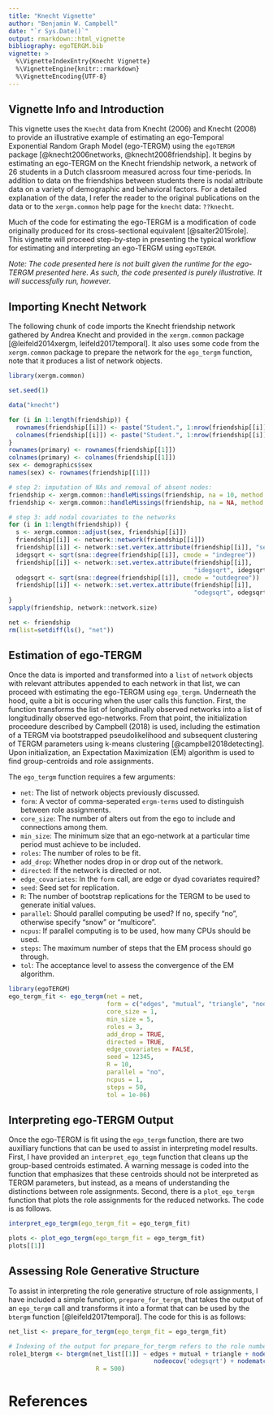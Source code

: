 ```yaml
---
title: "Knecht Vignette"
author: "Benjamin W. Campbell"
date: "`r Sys.Date()`"
output: rmarkdown::html_vignette
bibliography: egoTERGM.bib
vignette: >
  %\VignetteIndexEntry{Knecht Vignette}
  %\VignetteEngine{knitr::rmarkdown}
  %\VignetteEncoding{UTF-8}
---
```


## Vignette Info and Introduction
  This vignette uses the `Knecht` data from Knecht (2006) and Knecht (2008) to provide an illustrative example of estimating an ego-Temporal Exponential Random Graph Model (ego-TERGM) using the `egoTERGM` package [@knecht2006networks, @knecht2008friendship].  It begins by estimating an ego-TERGM on the Knecht friendship network, a network of 26 students in a Dutch classroom measured across four time-periods.  In addition to data on the friendships between students there is nodal attribute data on a variety of demographic and behavioral factors.  For a detailed explanation of the data, I refer the reader to the original publications on the data or to the `xergm.common` help page for the `knecht` data: `??knecht`.  

Much of the code for estimating the ego-TERGM is a modification of code originally produced for its cross-sectional equivalent [@salter2015role]. This vignette will proceed step-by-step in presenting the typical workflow for estimating and interpreting an ego-TERGM using `egoTERGM`.  

*Note: The code presented here is not built given the runtime for the ego-TERGM presented here.  As such, the code presented is purely illustrative.  It will successfully run, however.* 
  
## Importing Knecht Network
  
  The following chunk of code imports the Knecht friendship network gathered by Andrea Knecht and provided in the `xergm.common` package [@leifeld2014xergm, leifeld2017temporal].  It also uses some code from the `xergm.common` package to prepare the network for the `ego_tergm` function, note that it produces a list of network objects.

```r
library(xergm.common)

set.seed(1)

data("knecht")

for (i in 1:length(friendship)) {
  rownames(friendship[[i]]) <- paste("Student.", 1:nrow(friendship[[i]]), sep="")
  colnames(friendship[[i]]) <- paste("Student.", 1:nrow(friendship[[i]]), sep="")
}
rownames(primary) <- rownames(friendship[[1]])
colnames(primary) <- colnames(friendship[[1]])
sex <- demographics$sex
names(sex) <- rownames(friendship[[1]])

# step 2: imputation of NAs and removal of absent nodes:
friendship <- xergm.common::handleMissings(friendship, na = 10, method = "remove")
friendship <- xergm.common::handleMissings(friendship, na = NA, method = "fillmode")

# step 3: add nodal covariates to the networks
for (i in 1:length(friendship)) {
  s <- xergm.common::adjust(sex, friendship[[i]])
  friendship[[i]] <- network::network(friendship[[i]])
  friendship[[i]] <- network::set.vertex.attribute(friendship[[i]], "sex", s)
  idegsqrt <- sqrt(sna::degree(friendship[[i]], cmode = "indegree"))
  friendship[[i]] <- network::set.vertex.attribute(friendship[[i]],
                                                   "idegsqrt", idegsqrt)
  odegsqrt <- sqrt(sna::degree(friendship[[i]], cmode = "outdegree"))
  friendship[[i]] <- network::set.vertex.attribute(friendship[[i]],
                                                   "odegsqrt", odegsqrt)
}
sapply(friendship, network::network.size)

net <- friendship
rm(list=setdiff(ls(), "net"))

```

## Estimation of ego-TERGM
Once the data is imported and transformed into a `list` of `network` objects with relevant attributes appended to each network in that list, we can proceed with estimating the ego-TERGM using `ego_tergm`.  Underneath the hood, quite a bit is occuring when the user calls this function.  First, the function transforms the list of longitudinally observed networks into a list of longitudinally observed ego-networks.  From that point, the initialization proceedure described by Campbell (2018) is used, including the estimation of a TERGM via bootstrapped pseudolikelihood and subsequent clustering of TERGM parameters using k-means clustering [@campbell2018detecting].  Upon initialization, an Expectation Maximization (EM) algorithm is used to find group-centroids and role assignments.  

The `ego_tergm` function requires a few arguments:

* `net`: The list of network objects previously discussed.
* `form`: A vector of comma-seperated `ergm-terms` used to distinguish between role assignments.
* `core_size`: The number of alters out from the ego to include and connections among them.
* `min_size`: The minimum size that an ego-network at a particular time period must achieve to be included.
* `roles`: The number of roles to be fit.
* `add_drop`: Whether nodes drop in or drop out of the network.
* `directed`: If the network is directed or not.
* `edge_covariates`: In the `form` call, are edge or dyad covariates required?
* `seed`: Seed set for replication.
* `R`: The number of bootstrap replications for the TERGM to be used to generate initial values.
* `parallel`: Should parallel computing be used? If no, specify "no", otherwise specify "snow" or "multicore".
* `ncpus`: If parallel computing is to be used, how many CPUs should be used.
* `steps`: The maximum number of steps that the EM process should go through.
* `tol`: The acceptance level to assess the convergence of the EM algorithm.

```r
library(egoTERGM)
ego_tergm_fit <- ego_tergm(net = net,
                           form = c("edges", "mutual", "triangle", "nodeicov('idegsqrt')", "nodeocov('odegsqrt')",  "nodematch('sex')"),
                           core_size = 1,
                           min_size = 5,
                           roles = 3,
                           add_drop = TRUE,
                           directed = TRUE,
                           edge_covariates = FALSE,
                           seed = 12345,
                           R = 10,
                           parallel = "no",
                           ncpus = 1,
                           steps = 50,
                           tol = 1e-06)

```

## Interpreting ego-TERGM Output
Once the ego-TERGM is fit using the `ego_tergm` function, there are two auxilliary functions that can be used to assist in interpreting model results.  First, I have provided an `interpret_ego_tegm` function that cleans up the group-based centroids estimated.  A warning message is coded into the function that emphasizes that these centroids should not be interpreted as TERGM parameters, but instead, as a means of understanding the distinctions between role assignments.  Second, there is a `plot_ego_tergm` function that plots the role assignments for the reduced networks.  The code is as follows.
```r
interpret_ego_tergm(ego_tergm_fit = ego_tergm_fit)

plots <- plot_ego_tergm(ego_tergm_fit = ego_tergm_fit)
plots[[1]]

```

## Assessing Role Generative Structure
To assist in interpreting the role generative structure of role assignments, I have included a simple function, `prepare_for_tergm`, that takes the output of an `ego_tergm` call and transforms it into a format that can be used by the `btergm` function [@leifeld2017temporal].  The code for this is as follows:
```r
net_list <- prepare_for_tergm(ego_tergm_fit = ego_tergm_fit)

# Indexing of the output for prepare_for_tergm refers to the role numbering from initial ego_tergm_fit
role1_btergm <- btergm(net_list[[1]] ~ edges + mutual + triangle + nodeicov('idegsqrt') +
                                        nodeocov('odegsqrt') + nodematch('sex'),
                        R = 500)

```


# References

